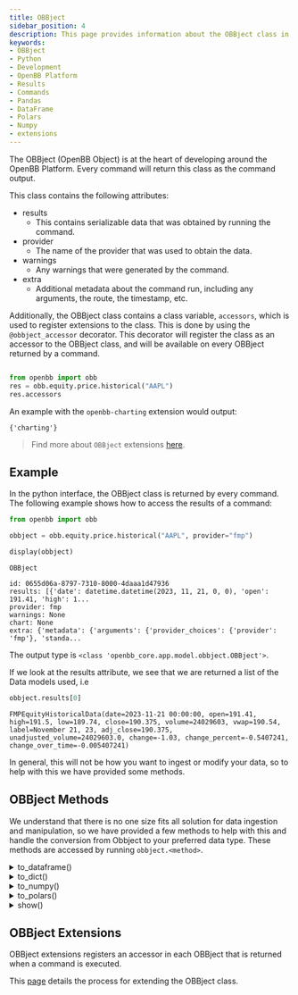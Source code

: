 ```yaml
---
title: OBBject
sidebar_position: 4
description: This page provides information about the OBBject class in the OpenBB Platform.  This class provides the interface to interact with commands
keywords:
- OBBject
- Python
- Development
- OpenBB Platform
- Results
- Commands
- Pandas
- DataFrame
- Polars
- Numpy
- extensions
---
```



<HeadTitle title="OBBject - Developer Guidelines - Development | OpenBB Platform Docs" />

The OBBject (OpenBB Object) is at the heart of developing around the OpenBB Platform. Every command will return this class as the command output.

This class contains the following attributes:

- results
  - This contains serializable data that was obtained by running the command.
- provider
  - The name of the provider that was used to obtain the data.
- warnings
  - Any warnings that were generated by the command.
- extra
  - Additional metadata about the command run, including any arguments, the route, the timestamp, etc.

Additionally, the OBBject class contains a class variable, `accessors`, which is used to register extensions to the class. This is done by using the `@obbject_accessor` decorator. This decorator will register the class as an accessor to the OBBject class, and will be available on every OBBject returned by a command.

```python

from openbb import obb
res = obb.equity.price.historical("AAPL")
res.accessors
```

An example with the `openbb-charting` extension would output:

```console
{'charting'}
```

> Find more about `OBBject` extensions [here](how-to/add_obbject_extension).

## Example

In the python interface, the OBBject class is returned by every command. The following example shows how to access the results of a command:

```python
from openbb import obb

obbject = obb.equity.price.historical("AAPL", provider="fmp")

display(obbject)
```

```console
OBBject

id: 0655d06a-8797-7310-8000-4daaa1d47936
results: [{'date': datetime.datetime(2023, 11, 21, 0, 0), 'open': 191.41, 'high': 1...
provider: fmp
warnings: None
chart: None
extra: {'metadata': {'arguments': {'provider_choices': {'provider': 'fmp'}, 'standa...
```

The output type is `<class 'openbb_core.app.model.obbject.OBBject'>`.

If we look at the results attribute, we see that we are returned a list of the Data models used, i.e

```python
obbject.results[0]
```

```console
FMPEquityHistoricalData(date=2023-11-21 00:00:00, open=191.41, high=191.5, low=189.74, close=190.375, volume=24029603, vwap=190.54, label=November 21, 23, adj_close=190.375, unadjusted_volume=24029603.0, change=-1.03, change_percent=-0.5407241, change_over_time=-0.005407241)
```

In general, this will not be how you want to ingest or modify your data, so to help with this we have provided some methods.

## OBBject Methods

We understand that there is no one size fits all solution for data ingestion and manipulation, so we have provided a few methods to help with this and handle the conversion from Obbject to your preferred data type. These methods are accessed by running `obbject.<method>`.

<details>
<summary mdxType="summary">to_dataframe()</summary>

One of the most popular libraries for python data manipulation, this method will return a pandas dataframe with the results.

We have designed this function to work with various data structures we have encountered. Given the time series nature of the data, we set the index to be `date` if that column appears in the models.

This also has the shorter alias `to_df()`.

```python
type(obb.equity.price.historical("AAPL", provider="fmp").to_dataframe())
```

```console
<class 'pandas.core.frame.DataFrame'>
```

</details>

<details>
<summary mdxType="summary">to_dict()</summary>

A very common data structure is to return the data in a dictionary. This model provides an interface to do so, with options to return the dictionary in different orientations, just as in the pandas `to_dict()` method. The default method will return a dictionary that allows you to index to obtain data:

```python
to_dict = obb.equity.price.historical("AAPL", provider="fmp").to_dict()["open"][:10]
```

```console
[150.16, 148.13, 149.45, 148.31, 145.14, 144.29, 141.4, 148.21, 145.96, 147.77]
```

Orienting as records will give you a list of dictionaries, commonly used in JSON data structures:

```python
obb.equity.price.historical("AAPL", provider="fmp").to_dict("records")[0]
```

```python
{'date': datetime.date(2023, 3, 6),
 'open': 153.79,
 'high': 156.3,
 'low': 153.46,
 'close': 153.83,
 'volume': 87558000,
 'vwap': 154.53,
 'label': 'March 06, 23',
 'adj_close': 153.01,
 'unadjusted_volume': 87558000.0,
 'change': 0.04,
 'change_percent': 0.02600949,
 'change_over_time': 0.0002600949}
```

</details>

<details>
<summary mdxType="summary">to_numpy()</summary>

Returns numpy arrays of the results. Note that this loses the column names, so you will need to index the array to obtain the data.

```python
to_numpy = obb.equity.price.historical("AAPL", provider="fmp").to_numpy()[:1]
```

```console
[
  [datetime.date(2023, 5, 19), 176.39, 176.39, 174.94, 175.16,
  55809475, 175.72, 174.23, 55809475.0, -1.23, -0.0069732]
],
...
```

</details>

<details>
<summary mdxType="summary">to_polars()</summary>

Growing in popularity, polars is a blazingly fast dataframe library. This method will return a polars dataframe.

Note that we do not include polars in the core dependency tree, so it needs to be installed separately.
</details>

<details>
<summary mdxType="summary">show()</summary>

When a charting extension is installed, this method will display the chart if it was computed during the execution of the command, by setting the `chart` parameter to `True`.

</details>

## OBBject Extensions

OBBject extensions registers an accessor in each OBBject that is returned when a command is executed.

This [page](/platform/user_guides/add_obbject_extension) details the process for extending the OBBject class.
